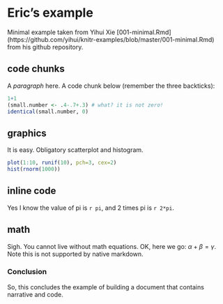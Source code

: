 Eric's example
========================================================

Minimal example taken from Yihui Xie [001-minimal.Rmd] (https://github.com/yihui/knitr-examples/blob/master/001-minimal.Rmd) from his github repository.

## code chunks

A _paragraph_ here. A code chunk below (remember the three backticks):

```r
1+1
(small.number <- .4-.7+.3) # what? it is not zero!
identical(small.number, 0)
```

## graphics

It is easy. Obligatory scatterplot and histogram.

```r
plot(1:10, runif(10), pch=3, cex=2)
hist(rnorm(1000))
```

## inline code

Yes I know the value of pi is `r pi`, and 2 times pi is `r 2*pi`.

## math

Sigh. You cannot live without math equations. OK, here we go: $\alpha+\beta=\gamma$. Note this is not supported by native markdown. 


### Conclusion
So, this concludes the example of building a document that contains narrative and code.